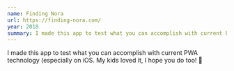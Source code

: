 ```yaml
---
name: Finding Nora
url: https://finding-nora.com/
year: 2018
summary: I made this app to test what you can accomplish with current PWA technology (especially on iOS. My kids loved it, I hope you do too! 🎉
---
```


I made this app to test what you can accomplish with current PWA technology (especially on iOS. My kids loved it, I hope you do too! 🎉
